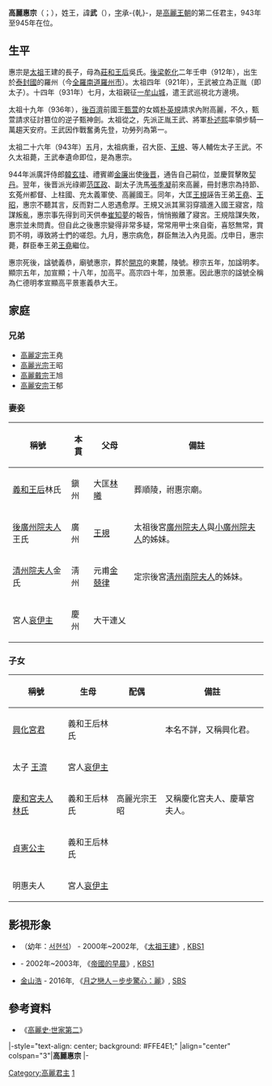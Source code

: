 {{redirect2|王武|其他名叫王武的人物|王武 (消歧义)}}
{{朝鮮半島君王
|名稱=高麗惠宗
|高麗代數=2
|前任=[[高麗太祖|高麗太祖]]
|繼任=[[高麗定宗|高麗定宗]]
|畫像=
|說明=
|在位=943年—945年
|年號=
|姓名=王武
|封號=
|字=承-{乹}-
|號=
|蒙古名=
|別名=
|出生年=912年
|立世子=
|逝世年=945年
|廟號=惠宗
|諡號=仁德明孝宣顯<br />高平景憲義恭大王
|陵墓={{link-ko|高麗順陵|순릉 (고려 혜종)|順陵}}
|父親=[[高麗太祖|高麗太祖]]
|母親=[[莊和王后|莊和王后]]吳氏
|嫡母=
|皇后=
|王后=
|王妃=[[義和王后|義和王后]]林氏
|妃=
|嬪=
|宮主=
|翁主=
|貴人=
|昭儀=
|昭容=
|昭媛=
|淑儀=
|淑容=
|淑媛=
|尚宮=
|尚寢=
|內人=
|宮人=
|位號不明=
|兄弟=
|姊妹=
|嫡兄弟=
|嫡姊妹=
|庶兄弟=
|庶姊妹=
|同胞兄弟=
|同胞姊妹=
|異母兄弟=
|異母姊妹=
|嫡子=
|庶子=
|嫡女=
|庶女=
|注釋=
}}
'''高麗惠宗'''（{{kor|k=고려 혜종|rm=Goryeo Hyejong|hanja=高麗 惠宗}}；{{bd|912年||945年|10月23日（陰曆九月十五）|catIdx=W王}}），姓王，諱'''武'''（{{kor|k=왕무|rm=Wang Mu|hanja=王武}}），[[表字|字]]承-{乹}-，是[[高麗王朝|高麗王朝]]的第二任君主，943年至945年在位。

==生平==
惠宗是[[高麗太祖|太祖]]王建的長子，母為[[莊和王后|莊和王后]]吳氏。[[後梁|後梁]][[乾化|乾化]]二年壬申（912年），出生於[[泰封國|泰封國]]的羅州（今[[全羅南道|全羅南道]][[羅州市|羅州市]]）。太祖四年（921年），王武被立為正胤（即太子）。十四年（931年）七月，太祖親征[[一牟山城|一牟山城]]，遣王武巡視北方邊境。

太祖十九年（936年），[[後百濟|後百濟]]前國王[[甄萱|甄萱]]的女婿[[朴英規|朴英規]]請求內附高麗，不久，甄萱請求征討篡位的逆子甄神劍。太祖從之，先派正胤王武、將軍[[朴述熙|朴述熙]]率領步騎一萬趨天安府。王武因作戰奮勇先登，功勞列為第一。

太祖二十六年（943年）五月，太祖病重，召大臣{{link-ko|廉湘|염상 (고려)}}、[[王規_(高麗文臣)|王規]]、{{link-ko|朴守文|박수문}}等人輔佐太子王武。不久太祖薨，王武奉遺命即位，是為惠宗。

944年派廣評侍郎[[韓玄珪|韓玄珪]]、禮賓卿[[金廉|金廉]]出使[[後晋|後晋]]，通告自己嗣位，並慶賀擊敗[[契丹|契丹]]。翌年，後晋派光祿卿[[范匡政|范匡政]]、副太子洗馬[[張季凝|張季凝]]前來高麗，冊封惠宗為持節、玄菟州都督、上柱國、充太義軍使、高麗國王。同年，大匡[[王規_(高麗文臣)|王規]]誣告王弟[[高麗定宗|王堯]]、[[高麗光宗|王昭]]，惠宗不聽其言，反而對二人恩遇愈厚。王規又派其黨羽穿牆進入國王寢宮，陰謀叛亂，惠宗事先得到司天供奉[[崔知夢|崔知夢]]的報告，悄悄搬離了寢宮。王規陰謀失敗，惠宗並未問責。但自此之後惠宗變得非常多疑，常常用甲士來自衛，喜怒無常，賞罰不明，導致將士們的嗟怨。九月，惠宗病危，群臣無法入內見面。戊申日，惠宗薨，群臣奉王弟[[高麗定宗|王堯]]繼位。

惠宗死後，諡號義恭，廟號惠宗，葬於[[開城|開京]]的東麓，陵號{{link-ko|高麗順陵|순릉 (고려 혜종)|順陵}}。穆宗五年，加諡明孝。顯宗五年，加宣顯；十八年，加高平。高宗四十年，加景憲。因此惠宗的諡號全稱為仁德明孝宣顯高平景憲義恭大王。

== 家庭 ==
=== 兄弟 ===
*[[高麗定宗|高麗定宗]]王堯
*[[高麗光宗|高麗光宗]]王昭
*[[高麗戴宗|高麗戴宗]]王旭
*[[高麗安宗|高麗安宗]]王郁

===妻妾===
{| class="wikitable"
|-
! 稱號 !! 本貫!!父母 !!  備註
|-
|[[義和王后|義和王后]]林氏  || 鎭州 || 大匡[[林曦|林曦]] || 葬順陵，祔惠宗廟。
|-
| [[後廣州院夫人|後廣州院夫人]]王氏 ||廣州  || [[王規|王規]] || 太祖後宮[[廣州院夫人|廣州院夫人]]與[[小廣州院夫人|小廣州院夫人]]的姊妹。
|-
|  [[清州院夫人|清州院夫人]]金氏|| 淸州 || 元甫[[金兢律|金兢律]] || 定宗後宮[[淸州南院夫人|淸州南院夫人]]的姊妹。
|-
| 宮人[[哀伊主|哀伊主]] || 慶州 || 大干連乂|| 
|}

=== 子女 ===

{| class="wikitable"
|-
! 稱號 !! 生母 !! 配偶!! 備註
|-
| [[興化宮君|興化宮君]] || 義和王后林氏 ||  || 本名不詳，又稱興化君。
|-
|  太子 [[王济_(王太子)|王濟]] || 宮人[[哀伊主|哀伊主]] ||  || 
|-
| [[慶和宮夫人林氏|慶和宮夫人林氏]] || 義和王后林氏 || 高麗光宗王昭 || 又稱慶化宮夫人、慶華宮夫人。
|-
| [[貞憲公主|貞憲公主]] || 義和王后林氏 ||  || 
|-
| 明惠夫人 || 宮人[[哀伊主|哀伊主]] ||  || 
|}

==影視形象==
* {{link-ko|安政勳|안정훈 (배우)}}（幼年：[[서현석_(배우)|서현석]]） - 2000年~2002年, 《[[太祖王建|太祖王建]]》, [[KBS1|KBS1]]
* {{link-ko|盧英國|노영국}} - 2002年~2003年, 《[[帝國的早晨|帝國的早晨]]》, [[KBS1|KBS1]] 
* [[金山浩|金山浩]] - 2016年, 《[[月之戀人－步步驚心：麗|月之戀人－步步驚心：麗]]》, [[SBS_(韓國)|SBS]]

== 參考資料 ==
*《[[:s:高麗史2卷|高麗史·世家第二]]》

{{start box}}
|-style="text-align: center; background: #FFE4E1;"
|align="center" colspan="3"|'''高麗惠宗'''
|-
{{s-before|[[高麗太祖|高麗太祖]]}}
{{s-title|[[朝鮮半島君主列表#高麗|高麗王朝國王]]|943年—945年}}
{{s-after|[[高麗定宗|高麗定宗]]}}
{{end box}}

{{高丽王朝君主}}
[[Category:高麗君主|Category:高麗君主]]
[[Category:高麗太祖王子|1]]